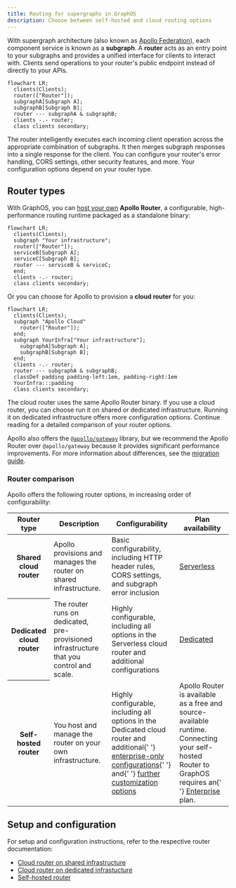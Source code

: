 ```yaml
---
title: Routing for supergraphs in GraphOS
description: Choose between self-hosted and cloud routing options
---
```


With supergraph architecture (also known as [Apollo Federation](/federation/)), each component service is known as a **subgraph**. A **router** acts as an entry point to your subgraphs and provides a unified interface for clients to interact with. Clients send operations to your router's public endpoint instead of directly to your APIs.

```mermaid
flowchart LR;
  clients(Clients);
  router(["Router"]);
  subgraphA[Subgraph A];
  subgraphB[Subgraph B];
  router --- subgraphA & subgraphB;
  clients -.- router;
  class clients secondary;
```

The router intelligently executes each incoming client operation across the appropriate combination of subgraphs. It then merges subgraph responses into a single response for the client. You can configure your router's error handling, CORS settings, other security features, and more. Your configuration options depend on your router type.

## Router types

With GraphOS, you can [host your own](./self-hosted) **Apollo Router**, a configurable, high-performance routing runtime packaged as a standalone binary:

```mermaid
flowchart LR;
  clients(Clients);
  subgraph "Your infrastructure";
  router(["Router"]);
  serviceB[Subgraph A];
  serviceC[Subgraph B];
  router --- serviceB & serviceC;
  end;
  clients -.- router;
  class clients secondary;
```

Or you can choose for Apollo to provision a **cloud router** for you:

```mermaid
flowchart LR;
  clients(Clients);
  subgraph "Apollo Cloud"
    router(["Router"]);
  end;
  subgraph YourInfra["Your infrastructure"];
    subgraphA[Subgraph A];
    subgraphB[Subgraph B];
  end;
  clients -.- router;
  router --- subgraphA & subgraphB;
  classDef padding padding-left:1em, padding-right:1em
  YourInfra:::padding
  class clients secondary;
```

The cloud router uses the same Apollo Router binary. If you use a cloud router, you can choose run it on shared or dedicated infrastructure. Running it on dedicated infrastructure offers more configuration options. Continue reading for a detailed comparison of your router options.

<Note>

Apollo also offers the [`@apollo/gateway`](https://www.apollographql.com/docs/federation/v1/gateway/) library, but we recommend the Apollo Router over `@apollo/gateway` because it provides significant performance improvements. For more information about differences, see the [migration guide](https://www.apollographql.com/docs/router/migrating-from-gateway/).

</Note>

### Router comparison

Apollo offers the following router options, in increasing order of configurability:

<table>
  <thead>
    <tr>
      <th>Router type</th>
      <th>Description</th>
      <th>Configurability</th>
      <th>Plan availability</th>
    </tr>
  </thead>
  <tbody>
    <tr>
      <th>Shared cloud router</th>
      <td>
        Apollo provisions and manages the router on shared infrastructure.
      </td>
      <td>
        Basic configurability, including HTTP header rules, CORS settings, and
        subgraph error inclusion
      </td>
      <td>
        <a href="https://apollographql.com/pricing">Serverless</a>
      </td>
    </tr>
    <tr>
      <th>Dedicated cloud router</th>
      <td>
        The router runs on dedicated, pre-provisioned infrastructure that you
        control and scale.
      </td>
      <td>
        Highly configurable, including all options in the Serverless cloud
        router and additional configurations
      </td>
      <td>
        <a href="https://apollographql.com/pricing">Dedicated</a>
      </td>
    </tr>
    <tr>
      <th>Self-hosted router</th>
      <td>You host and manage the router on your own infrastructure.</td>
      <td>
        Highly configurable, including all options in the Dedicated cloud router
        and additional{' '}
        <a href="/router/enterprise-features">enterprise-only configurations</a>{' '}
        and{' '}
        <a href="/router/customizations/overview">
          further customization options
        </a>
      </td>
      <td>
        Apollo Router is available as a free and source-available runtime.
        Connecting your self-hosted Router to GraphOS requires an{' '}
        <a href="https://apollographql.com/pricing">Enterprise</a> plan.
      </td>
    </tr>
  </tbody>
</table>

## Setup and configuration

For setup and configuration instructions, refer to the respective router documentation:

- [Cloud router on shared infrastructure](./cloud)
- [Cloud router on dedicated infrastucture](./cloud-dedicated)
- [Self-hosted router](./self-hosted)
